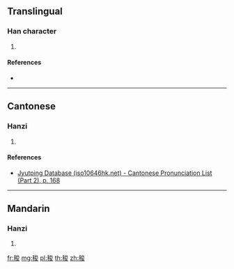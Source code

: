 {{character info/new}}
==Translingual==

===Han character===
{{Han char|rn=115|rad=禾|as=07|sn=12|four=23947|canj=HDICE|ids=⿰禾夋}}

# {{defn|Han|sort=禾07}}

====References====
* {{Han ref|kx=0853.210|dkj=25069|dj=1278.100|hdz=42611.020|uh=7A04|ud=31236|bh=DADA|bd=56026}}

----

==Cantonese==

===Hanzi===
{{yue-hanzi|jyut=[[seon3]]|y=seun3}}

# {{defn|lang=yue|sort=禾07}}

====References====
* [http://www.iso10646hk.net/jp/document/download.jsp Jyutping Database (iso10646hk.net) - Cantonese Pronunciation List (Part 2), p. 168]

----

==Mandarin==

===Hanzi===
{{cmn-hanzi|pin=[[xùn]] ([[xun4]]), [[zè]] ([[ze4]])|wg=hsün<sup>4</sup>, tse<sup>4</sup>}}

# {{defn|lang=cmn|sort=禾07}}

[[fr:稄]]
[[mg:稄]]
[[pl:稄]]
[[th:稄]]
[[zh:稄]]